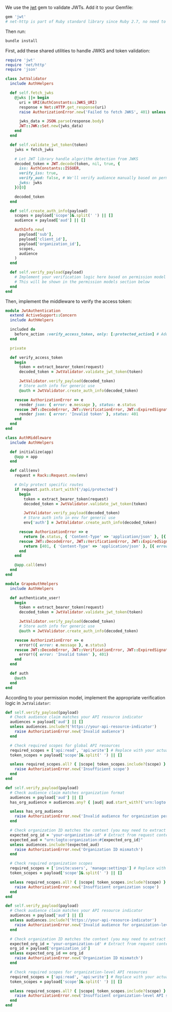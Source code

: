 
We use the [jwt](https://github.com/jwt/ruby-jwt) gem to validate JWTs. Add it to your Gemfile:

```ruby title="Gemfile"
gem 'jwt'
# net-http is part of Ruby standard library since Ruby 2.7, no need to add explicitly
```

Then run:

```bash
bundle install
```

First, add these shared utilities to handle JWKS and token validation:

```ruby title="jwt_validator.rb"
require 'jwt'
require 'net/http'
require 'json'

class JwtValidator
  include AuthHelpers

  def self.fetch_jwks
    @jwks ||= begin
      uri = URI(AuthConstants::JWKS_URI)
      response = Net::HTTP.get_response(uri)
      raise AuthorizationError.new('Failed to fetch JWKS', 401) unless response.is_a?(Net::HTTPSuccess)

      jwks_data = JSON.parse(response.body)
      JWT::JWK::Set.new(jwks_data)
    end
  end

  def self.validate_jwt_token(token)
    jwks = fetch_jwks

    # Let JWT library handle algorithm detection from JWKS
    decoded_token = JWT.decode(token, nil, true, {
      iss: AuthConstants::ISSUER,
      verify_iss: true,
      verify_aud: false, # We'll verify audience manually based on permission model
      jwks: jwks
    })[0]

    decoded_token
  end

  def self.create_auth_info(payload)
    scopes = payload['scope']&.split(' ') || []
    audience = payload['aud'] || []

    AuthInfo.new(
      payload['sub'],
      payload['client_id'],
      payload['organization_id'],
      scopes,
      audience
    )
  end

  def self.verify_payload(payload)
    # Implement your verification logic here based on permission model
    # This will be shown in the permission models section below
  end
end
```

Then, implement the middleware to verify the access token:

<Tabs groupId="api-framework">
  <TabItem value="rails" label="Rails">

```ruby title="app/controllers/concerns/jwt_authentication.rb"
module JwtAuthentication
  extend ActiveSupport::Concern
  include AuthHelpers

  included do
    before_action :verify_access_token, only: [:protected_action] # Add specific actions
  end

  private

  def verify_access_token
    begin
      token = extract_bearer_token(request)
      decoded_token = JwtValidator.validate_jwt_token(token)

      JwtValidator.verify_payload(decoded_token)
      # Store auth info for generic use
      @auth = JwtValidator.create_auth_info(decoded_token)

    rescue AuthorizationError => e
      render json: { error: e.message }, status: e.status
    rescue JWT::DecodeError, JWT::VerificationError, JWT::ExpiredSignature => e
      render json: { error: 'Invalid token' }, status: 401
    end
  end
end
```

  </TabItem>
  <TabItem value="sinatra" label="Sinatra">

```ruby title="auth_middleware.rb"
class AuthMiddleware
  include AuthHelpers

  def initialize(app)
    @app = app
  end

  def call(env)
    request = Rack::Request.new(env)

    # Only protect specific routes
    if request.path.start_with?('/api/protected')
      begin
        token = extract_bearer_token(request)
        decoded_token = JwtValidator.validate_jwt_token(token)

        JwtValidator.verify_payload(decoded_token)
        # Store auth info in env for generic use
        env['auth'] = JwtValidator.create_auth_info(decoded_token)

      rescue AuthorizationError => e
        return [e.status, { 'Content-Type' => 'application/json' }, [{ error: e.message }.to_json]]
      rescue JWT::DecodeError, JWT::VerificationError, JWT::ExpiredSignature => e
        return [401, { 'Content-Type' => 'application/json' }, [{ error: 'Invalid token' }.to_json]]
      end
    end

    @app.call(env)
  end
end
```

  </TabItem>
  <TabItem value="grape" label="Grape">

```ruby title="auth_helpers.rb"
module GrapeAuthHelpers
  include AuthHelpers

  def authenticate_user!
    begin
      token = extract_bearer_token(request)
      decoded_token = JwtValidator.validate_jwt_token(token)

      JwtValidator.verify_payload(decoded_token)
      # Store auth info for generic use
      @auth = JwtValidator.create_auth_info(decoded_token)

    rescue AuthorizationError => e
      error!({ error: e.message }, e.status)
    rescue JWT::DecodeError, JWT::VerificationError, JWT::ExpiredSignature => e
      error!({ error: 'Invalid token' }, 401)
    end
  end

  def auth
    @auth
  end
end
```

  </TabItem>
</Tabs>

According to your permission model, implement the appropriate verification logic in `JwtValidator`:

<Tabs groupId="permission-models">
<TabItem value="global-api-resources" label="Global API resources">

```ruby title="jwt_validator.rb"
def self.verify_payload(payload)
  # Check audience claim matches your API resource indicator
  audiences = payload['aud'] || []
  unless audiences.include?('https://your-api-resource-indicator')
    raise AuthorizationError.new('Invalid audience')
  end

  # Check required scopes for global API resources
  required_scopes = ['api:read', 'api:write'] # Replace with your actual required scopes
  token_scopes = payload['scope']&.split(' ') || []

  unless required_scopes.all? { |scope| token_scopes.include?(scope) }
    raise AuthorizationError.new('Insufficient scope')
  end
end
```

</TabItem>
<TabItem value="organization-permissions" label="Organization (non-API) permissions">

```ruby title="jwt_validator.rb"
def self.verify_payload(payload)
  # Check audience claim matches organization format
  audiences = payload['aud'] || []
  has_org_audience = audiences.any? { |aud| aud.start_with?('urn:logto:organization:') }

  unless has_org_audience
    raise AuthorizationError.new('Invalid audience for organization permissions')
  end

  # Check organization ID matches the context (you may need to extract this from request context)
  expected_org_id = 'your-organization-id' # Extract from request context
  expected_aud = "urn:logto:organization:#{expected_org_id}"
  unless audiences.include?(expected_aud)
    raise AuthorizationError.new('Organization ID mismatch')
  end

  # Check required organization scopes
  required_scopes = ['invite:users', 'manage:settings'] # Replace with your actual required scopes
  token_scopes = payload['scope']&.split(' ') || []

  unless required_scopes.all? { |scope| token_scopes.include?(scope) }
    raise AuthorizationError.new('Insufficient organization scope')
  end
end
```

</TabItem>
<TabItem value="organization-level-api-resources" label="Organization-level API resources">

```ruby title="jwt_validator.rb"
def self.verify_payload(payload)
  # Check audience claim matches your API resource indicator
  audiences = payload['aud'] || []
  unless audiences.include?('https://your-api-resource-indicator')
    raise AuthorizationError.new('Invalid audience for organization-level API resources')
  end

  # Check organization ID matches the context (you may need to extract this from request context)
  expected_org_id = 'your-organization-id' # Extract from request context
  org_id = payload['organization_id']
  unless expected_org_id == org_id
    raise AuthorizationError.new('Organization ID mismatch')
  end

  # Check required scopes for organization-level API resources
  required_scopes = ['api:read', 'api:write'] # Replace with your actual required scopes
  token_scopes = payload['scope']&.split(' ') || []

  unless required_scopes.all? { |scope| token_scopes.include?(scope) }
    raise AuthorizationError.new('Insufficient organization-level API scopes')
  end
end
```

</TabItem>
</Tabs>

